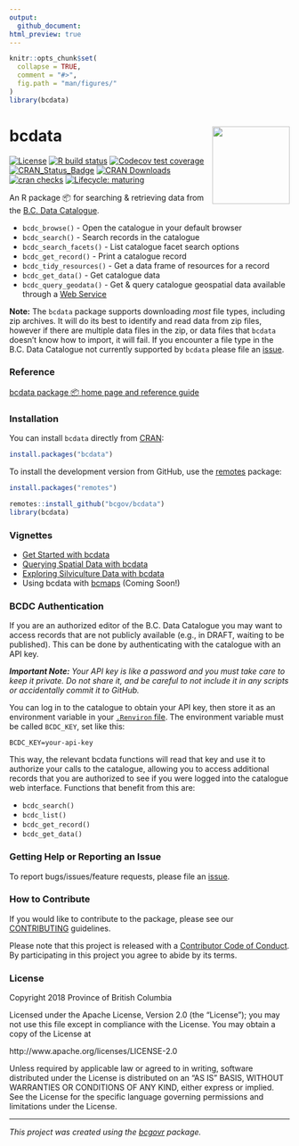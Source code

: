 ```yaml
---
output:
  github_document:
html_preview: true
---
```


<!--
Copyright 2018 Province of British Columbia

Licensed under the Apache License, Version 2.0 (the "License");
you may not use this file except in compliance with the License.
You may obtain a copy of the License at

http://www.apache.org/licenses/LICENSE-2.0

Unless required by applicable law or agreed to in writing, software distributed under the License is distributed on an "AS IS" BASIS,
WITHOUT WARRANTIES OR CONDITIONS OF ANY KIND, either express or implied.
See the License for the specific language governing permissions and limitations under the License.
-->



```r
knitr::opts_chunk$set(
  collapse = TRUE,
  comment = "#>",
  fig.path = "man/figures/"
)
library(bcdata)
```


# bcdata <a href='https://bcgov.github.io/bcdata/'><img src='man/figures/logo.png' align="right" height="139" /></a>

<!-- badges: start -->
[![License](https://img.shields.io/badge/License-Apache%202.0-blue.svg)](https://opensource.org/licenses/Apache-2.0)
[![R build status](https://github.com/bcgov/bcdata/workflows/R-CMD-check/badge.svg)](https://github.com/bcgov/bcdata)
[![Codecov test coverage](https://codecov.io/gh/bcgov/bcdata/branch/master/graph/badge.svg)](https://codecov.io/gh/bcgov/bcdata?branch=master)
[![CRAN\_Status\_Badge](https://www.r-pkg.org/badges/version/bcdata)](https://cran.r-project.org/package=bcdata) [![CRAN Downloads](https://cranlogs.r-pkg.org/badges/bcdata?color=brightgreen)](https://CRAN.R-project.org/package=bcdata) [![cran checks](https://cranchecks.info/badges/worst/bcdata)](https://CRAN.R-project.org/web/checks/check_results_bcdata.html)
[![Lifecycle: maturing](https://img.shields.io/badge/lifecycle-maturing-blue.svg)](https://www.tidyverse.org/lifecycle/#maturing)
<!-- badges: end -->

An R package 📦 for searching & retrieving data from the [B.C. Data Catalogue]( https://catalogue.data.gov.bc.ca).

- `bcdc_browse()` - Open the catalogue in your default browser
- `bcdc_search()` - Search records in the catalogue
- `bcdc_search_facets()` - List catalogue facet search options
- `bcdc_get_record()` - Print a catalogue record
- `bcdc_tidy_resources()` - Get a data frame of resources for a record
- `bcdc_get_data()` - Get catalogue data
- `bcdc_query_geodata()` - Get & query catalogue geospatial data available through a [Web Service](https://www2.gov.bc.ca/gov/content?id=95D78D544B244F34B89223EF069DF74E)

**Note:** The `bcdata` package supports downloading _most_ file types, including zip archives. It will do its best to identify and read data from
zip files, however if there are multiple data files in the zip, or data files that `bcdata` doesn't know how to import, it will fail. 
If you encounter a file type in the B.C. Data Catalogue not currently supported by `bcdata` please file an [issue](https://github.com/bcgov/bcdata/issues/). 

### Reference
[bcdata package 📦 home page and reference guide](https://bcgov.github.io/bcdata/)

### Installation
You can install `bcdata` directly from [CRAN](https://cran.r-project.org/package=bcdata): 

```r
install.packages("bcdata")
```

To install the development version from GitHub, use the [remotes](https://cran.r-project.org/package=remotes) package:

```r
install.packages("remotes")

remotes::install_github("bcgov/bcdata")
library(bcdata)
```


### Vignettes

- [Get Started with bcdata](https://bcgov.github.io/bcdata/articles/bcdata.html)
- [Querying Spatial Data with bcdata](https://bcgov.github.io/bcdata/articles/efficiently-query-spatial-data-in-the-bc-data-catalogue.html)
- [Exploring Silviculture Data with bcdata](https://bcgov.github.io/bcdata/articles/explore-silviculture-data-using-bcdata.html)
- Using bcdata with [bcmaps](https://github.com/bcgov/bcmaps) (Coming Soon!)

### BCDC Authentication

If you are an authorized editor of the B.C. Data Catalogue you may want to
access records that are not publicly available (e.g., in DRAFT, waiting to be
published). This can be done by authenticating with the catalogue with an API
key.

_**Important Note:**_ *Your API key is like a password and you must take care to
keep it private. Do not share it, and be careful to not include it in any
scripts or accidentally commit it to GitHub.*

You can log in to the catalogue to obtain your API key, then store it as an
environment variable in your [`.Renviron` file](https://rstats.wtf/r-startup.html#renviron). 
The environment variable must be called `BCDC_KEY`, set like this:

```
BCDC_KEY=your-api-key
```

This way, the relevant bcdata functions will read that key and use it to
authorize your calls to the catalogue, allowing you to access additional records
that you are authorized to see if you were logged into the catalogue web
interface. Functions that benefit from this are:

- `bcdc_search()`
- `bcdc_list()`
- `bcdc_get_record()`
- `bcdc_get_data()`

### Getting Help or Reporting an Issue

To report bugs/issues/feature requests, please file an [issue](https://github.com/bcgov/bcdata/issues/).

### How to Contribute

If you would like to contribute to the package, please see our 
[CONTRIBUTING](https://github.com/bcgov/bcdata/blob/master/CONTRIBUTING.md) guidelines.

Please note that this project is released with a [Contributor Code of Conduct](https://github.com/bcgov/bcdata/blob/master/CODE_OF_CONDUCT.md). By participating in this project you agree to abide by its terms.


### License

Copyright 2018 Province of British Columbia

Licensed under the Apache License, Version 2.0 (the "License");
you may not use this file except in compliance with the License.
You may obtain a copy of the License at

http://www.apache.org/licenses/LICENSE-2.0

Unless required by applicable law or agreed to in writing, software distributed under the License is distributed on an "AS IS" BASIS,
WITHOUT WARRANTIES OR CONDITIONS OF ANY KIND, either express or implied.
See the License for the specific language governing permissions and limitations under the License.

---
*This project was created using the [bcgovr](https://github.com/bcgov/bcgovr) package.* 
